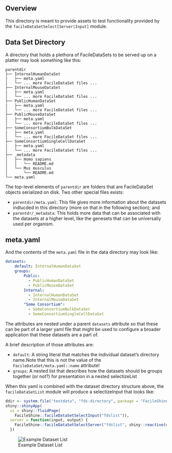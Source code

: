 ## Overview

This directory is meant to provide assets to test functionality provided by the
`facileDataSetSelect[Server|Input]` module.

## Data Set Directory

A directory that holds a plethora of FacileDataSets to be served up on a platter
may look something like this:

```
parentdir
├── InternalHumanDataSet
|   ├── meta.yaml
│   └── ... more FacileDataSet files ...
├── InternalMouseDataSet
|   ├── meta.yaml
│   └── ... more FacileDataSet files ...
├── PublicHumanDataSet
|   ├── meta.yaml
│   └── ... more FacileDataSet files ...
├── PublicMouseDataSet
|   ├── meta.yaml
│   └── ... more FacileDataSet files ...
├── SomeConsortiumBulkDataSet
|   ├── meta.yaml
│   └── ... more FacileDataSet files ...
├── SomeConsortiumSingleCellDataSet
|   ├── meta.yaml
│   └── ... more FacileDataSet files ...
├── _metadata
│   ├── Homo sapiens
│   │   └── README.md
│   └── Mus musculus
│       └── README.md
└── meta.yaml
```

The top-level elements of `parentdir` are folders that are FacileDataSet objects
serialized on disk. Two other special files exists:

* `parentdir/meta.yaml`: This file gives more information about the datasets
  indlucded in this directory (more on that in the following section); and
* `parentdr/_metadata`: This holds more data that can be associated with the
  datasets at a higher level, like the genesets that can be universally used
  per organism.

## meta.yaml

And the contents of the `meta.yaml` file in the data directory may look like:

```yaml
datasets:
    default: InternalHumanDataSet
    groups:
        Public:
          - PublicHumanDataSet
          - PublicMouseDataSet
        Internal:
          - InternalHumanDataSet
          - InternalMouseDataSet
        "Some Consortium":
          - SomeConsortiumBulkDataSet
          - SomeConsortiumSingleCellDataSet
```

The attributes are nested under a parent `datasets` attribute so that these
can be part of a larger yaml file that might be used to configure a broader
application that these datasets are a part of.

A brief description of those attributes are:

* `default`: A string literal that matches the individual dataset's directory
   name.Note that this is not the value of the `FacileDataSet/meta.yaml::name`
    attribute!
* `groups`: A nested list that describes how the datasets should be groups
   together (or not?) for presentation in a nested selectizeList

When this yaml is combined with the dataset directory structure above, the
`facileDataSetList` module will produce a selectizeInput that looks like:

```r
ddir <- system.file("testdata", "fds-directory", package = "FacileShine")
shiny::shinyApp(
  ui = shiny::fluidPage(
    FacileShine::facileDataSetSelectInput("fdslist")),
  server = function(input, output) {
    FacileShine::facileDataSetSelectServer("fdslist", shiny::reactive(ddir))
  })
```

![Example Dataset List](datasetlist.png)

